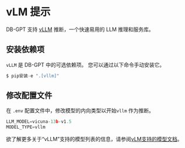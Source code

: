 # vLM 提示

DB-GPT 支持 [vLLM](https://github.com/vllm-project/vllm) 推断，一个快速易用的 LLM 推理和服务库。

## 安装依赖项

`vLLM` 是 DB-GPT 中的可选依赖项。 您可以通过以下命令手动安装它。

```python
$ pip安装-e ".[vllm]"
```

## 修改配置文件

在 `.env` 配置文件中，修改模型的内向类型以开始`vllm` 作为推断。

```python
LLM_MODEL=vicuna-13b-v1.5
MODEL_TYPE=vllm
```

欲了解更多关于“vLLM”支持的模型列表的信息，请参阅[vLM支持的模型文档](https://docs.vllm.ai/en/models/supported_models.html#supported-models)。
